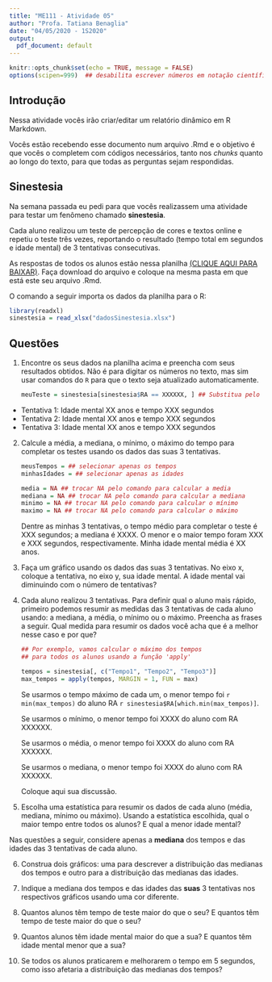 ```yaml
---
title: "ME111 - Atividade 05"
author: "Profa. Tatiana Benaglia"
date: "04/05/2020 - 1S2020"
output:
  pdf_document: default
---
```


```r
knitr::opts_chunk$set(echo = TRUE, message = FALSE)
options(scipen=999)  ## desabilita escrever números em notação científica
```

## Introdução

Nessa atividade vocês irão criar/editar  um relatório dinâmico em R Markdown. 

Vocês estão recebendo esse documento num arquivo .Rmd e o objetivo é que vocês o completem com códigos necessários, tanto nos *chunks* quanto ao longo do texto, para que todas as perguntas sejam respondidas.


## Sinestesia

Na semana passada eu pedi para que vocês realizassem uma atividade para testar um fenômeno chamado **sinestesia**. 

Cada aluno realizou um teste de percepção de cores e textos online e repetiu o teste três vezes, reportando o resultado (tempo total em segundos e idade mental) de 3 tentativas consecutivas.

As respostas de todos os alunos estão nessa planilha [(CLIQUE AQUI PARA BAIXAR)](https://drive.google.com/file/d/1Zd9sq_6SPVQULu4_JStknpcKKnpJKjrl/view?usp=sharing). Faça download do arquivo e coloque na mesma pasta em que está este seu arquivo .Rmd. 

O comando a seguir importa os dados da planilha para o R:

```r
library(readxl)
sinestesia = read_xlsx("dadosSinestesia.xlsx")
```


## Questões

1. Encontre os seus dados na planilha acima e preencha com seus resultados obtidos. Não é para digitar os números no texto, mas sim usar comandos do `R` para que o texto seja atualizado automaticamente.

    ```r
    meuTeste = sinestesia[sinestesia$RA == XXXXXX, ] ## Substitua pelo seu RA
    ```
    
  * Tentativa 1: Idade mental XX anos e tempo XXX segundos
  * Tentativa 2: Idade mental XX anos e tempo XXX segundos
  * Tentativa 3: Idade mental XX anos e tempo XXX segundos


2. Calcule a média, a mediana, o mínimo, o máximo do tempo para completar os testes usando os dados das suas 3 tentativas.

    ```r
    meusTempos = ## selecionar apenas os tempos
    minhasIdades = ## selecionar apenas as idades
    
    media = NA ## trocar NA pelo comando para calcular a media
    mediana = NA ## trocar NA pelo comando para calcular a mediana
    minimo = NA ## trocar NA pelo comando para calcular o mínimo
    maximo = NA ## trocar NA pelo comando para calcular o máximo
    ```

    Dentre as minhas 3 tentativas, o tempo médio para completar o teste é XXX segundos; a mediana é XXXX. O menor e o maior tempo foram XXX e XXX segundos, respectivamente. Minha idade mental média é XX anos.

3. Faça um gráfico usando os dados das suas 3 tentativas. No eixo x, coloque a tentativa, no eixo y, sua idade mental.  A idade mental vai diminuindo com o número de tentativas?

4. Cada aluno realizou 3 tentativas. Para definir qual o aluno mais rápido, primeiro podemos resumir as medidas das 3 tentativas de cada aluno usando: a mediana, a média, o mínimo ou o máximo. Preencha as frases a seguir. Qual medida para resumir os dados você acha que é a melhor nesse caso e por que?

    ```r
    ## Por exemplo, vamos calcular o máximo dos tempos 
    ## para todos os alunos usando a função 'apply'
    
    tempos = sinestesia[, c("Tempo1", "Tempo2", "Tempo3")]
    max_tempos = apply(tempos, MARGIN = 1, FUN = max)
    ```

    Se usarmos o tempo máximo de cada um, o menor tempo foi `r min(max_tempos)` do aluno RA `r sinestesia$RA[which.min(max_tempos)]`.

    Se usarmos o mínimo, o menor tempo foi XXXX do aluno com RA XXXXXX.

    Se usarmos o média, o menor tempo foi XXXX do aluno com RA XXXXXX.

    Se usarmos o mediana, o menor tempo foi XXXX do aluno com RA XXXXXX.

    Coloque aqui sua discussão.

\vspace{24pt}

5. Escolha uma estatística para resumir os dados de cada aluno (média, mediana, mínimo ou máximo). Usando a estatística escolhida, qual o maior tempo entre todos os alunos? E qual a menor idade mental?

\vspace{12pt}

Nas questões a seguir, considere apenas a **mediana** dos tempos e das idades das 3 tentativas de cada aluno.

6. Construa dois gráficos: uma para descrever a distribuição das medianas dos tempos e outro para a distribuição das medianas das idades.

7. Indique a mediana dos tempos e das idades das **suas** 3 tentativas nos respectivos gráficos usando uma cor diferente.

8. Quantos alunos têm tempo de teste maior do que o seu? E quantos têm tempo de teste maior do que o seu?

9. Quantos alunos têm idade mental maior do que a sua? E quantos têm idade mental menor que a sua?

10. Se todos os alunos praticarem e melhorarem o tempo em 5 segundos, como isso afetaria a distribuição das medianas dos tempos?